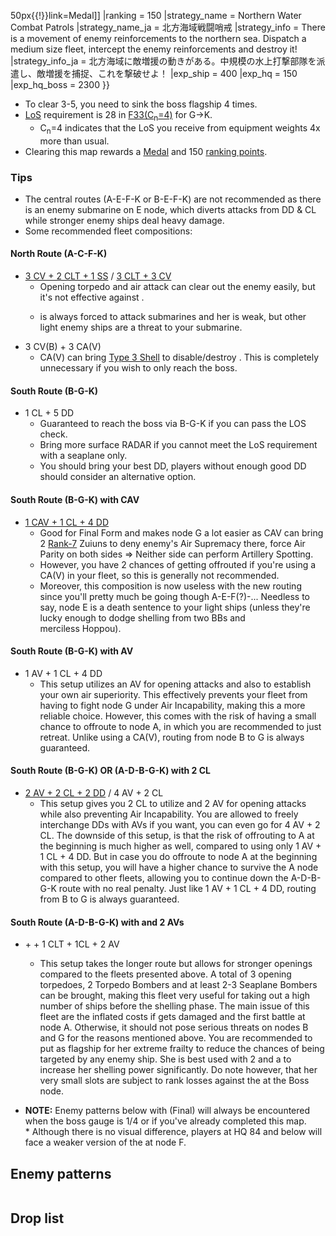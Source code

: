 {{Map/Header}}
{{Map/Info
|en = Northern AL Waters
|jp = 北方AL海域
|romaji = Hoppō AL-kaiiki

|mechanics = LoS Check@Line of Sight

|show_kills = true
|kills = 4

|reward_1 = [[File:Medal Reward.png{{!}}50px{{!}}link=Medal]]
|ranking = 150
|strategy_name = Northern Water Combat Patrols
|strategy_name_ja = 北方海域戦闘哨戒
|strategy_info = There is a movement of enemy reinforcements to the northern sea. Dispatch a medium size fleet, intercept the enemy reinforcements and destroy it!
|strategy_info_ja = 北方海域に敵増援の動きがある。中規模の水上打撃部隊を派遣し、敵増援を捕捉、これを撃破せよ！
|exp_ship = 400
|exp_hq = 150
|exp_hq_boss = 2300
}}
{{MapBranchingTable
|id = 3-5
|0 -> A = 
*Guaranteed if one of the following requirements are met:
**Amount of SS(V) ≧ 3
**Amount of (F)BB(V) ≧ 2
**Amount of (F)BB(V) + CA(V) ≧ 3
**Fleet contains CV(L)
**Fleet contains [[CLT]]
* 25% chance of A when amount of DD = 4
* 50% chance of A when amount of DD ≦ 3
|0 -> B = 
* Does '''not''' meet the requirements to go to A
* Guaranteed if the amount of DD ≧ 5
* 75% chance of B when amount of DD = 4
* 50% chance of B when amount of DD ≦ 3

|A -> C = 
* Meet '''ANY''' of the following requirements:
** Amount of CLT ≧ 2
** Amount of CV(L) ≧ 2
** Amount of (F)BB(V) ≧ 3
** Amount of CA(V) ≧ 2 and use one or neither of DD / CL
|A -> D/empty = *Does not meet the requirements to go to the other nodes
|A -> E = 
* Meet '''ALL''' of the following requirements:
** Amount of DD ≧ 2
** Amount of CL = 1
** Fleet contains no CV(L/B)
|A -> H/empty = 
* Meet '''ANY''' of the following requirements:
** Amount of SS(V) ≧ 4
** Amount of CV(L/B) ≧ 4
** Amount of CV(L/B) + (F)BB(V) ≧ 5

|B -> E = 
*Guaranteed if one of the following requirements are met:
**Fleet contains CV(L/B), (F)BB(V) or [[LHA]]
<!-- **Amount of CA(V) ≧ 2 -->
* 25% chance of E if none of the requirements are met
|B -> G = 
*Guaranteed if '''ALL''' of the following requirements are met:
**Amount of CL ≦ 2
<!-- **Amount of DD + CL + AV + SS + CT + AO ≧ 5 -->
**Fleet contains no LHA, CA(V), (F)BB(V) or CV(L/B)
* 75% chance of G if none of the requirements are met

|E -> F = *Fixed route

|F -> I/resource = 
*Meet '''ANY''' of the following requirements (LoS check pass is ignored):
**Amount of (F)BB(V) + CV(B/L) ≧ 2 '''AND''' Fleet contains {{ShipLink|Akitsu Maru}}
<!-- no LHA samples; unverified -->
**Amount of (F)BB(V) + CV(B/L) ≧ 4
*Fail the LoS check
|F -> K = 
*Pass the LoS check (~40? Cn4) '''AND''' do not meet the requirements to go to node I

|G -> J/empty = 
*Fail the LoS check with a [[Line_of_Sight#Equipment_LoS_weighting_modifier|F33(C<sub>n</sub>=4)]] LoS value of < 23
*Random routing if the [[Line_of_Sight#Equipment_LoS_weighting_modifier|F33(C<sub>n</sub>=4)]] LoS value is between 23 and 28
|G -> K =  
*Pass the LoS check with a [[Line_of_Sight#Equipment_LoS_weighting_modifier|F33(C<sub>n</sub>=4)]] LoS value of > 28
*Random routing if the [[Line_of_Sight#Equipment_LoS_weighting_modifier|F33(C<sub>n</sub>=4)]] LoS value is between 23 and 28
}}
* To clear 3-5, you need to sink the boss flagship 4 times.
* [[LoS]] requirement is 28 in [[Line_of_Sight#Equipment_LoS_weighting_modifier|F33(C<sub>n</sub>=4)]] for G->K.
** C<sub>n</sub>=4 indicates that the LoS you receive from equipment weights 4x more than usual.
* Clearing this map rewards a [[Medal]] and 150 [[Experience_and_Rank#Monthly_Ranking|ranking points]].

===Tips===
* The central routes (A-E-F-K or B-E-F-K) are not recommended as there is an enemy submarine on E node, which diverts attacks from DD & CL while stronger enemy ships deal heavy damage.
* Some recommended fleet compositions:
====North Route (A-C-F-K)====
*[https://kc3kai.github.io/kancolle-replay/battleplayer.html?fromImg=http://i.imgur.com/nllP6mz.png 3 CV + 2 CLT + 1 SS] / [https://kc3kai.github.io/kancolle-replay/battleplayer.html?fromImg=http://imgur.com/OdjEZDb.png 3 CLT + 3 CV]
**Opening torpedo and air attack can clear out the enemy easily, but it's not effective against {{ShipLink|Northern Princess III|text=Hoppou}}.
**{{ShipLink|Northern Princess III|text=Hoppou}} is always forced to attack submarines and her {{ASW}} is weak, but other light enemy ships are a threat to your submarine.
*3 CV(B) + 3 CA(V)
**CA(V) can bring {{GreenAmmo}}[[Type 3 Shell]] to disable/destroy {{ShipLink|Northern Princess III|text=Hoppou}}. This is completely unnecessary if you wish to only reach the boss.
====South Route (B-G-K)====
*1 CL + 5 DD
**Guaranteed to reach the boss via B-G-K if you can pass the LOS check.
**Bring more surface RADAR if you cannot meet the LoS requirement with a seaplane only.
**You should bring your best DD, players without enough good DD should consider an alternative option.
==== South Route (B-G-K) with CAV ====
* [https://kc3kai.github.io/kancolle-replay/battleplayer.html?fromImg=http://imgur.com/miMhomL.png 1 CAV + 1 CL + 4 DD]
**Good for Final Form and makes node G a lot easier as CAV can bring 2 [[Aircraft Proficiency|Rank-7]] Zuiuns to deny enemy's Air Supremacy there, force Air Parity on both sides => Neither side can perform Artillery Spotting.
**However, you have 2 chances of getting offrouted if you're using a CA(V) in your fleet, so this is generally not recommended.
**Moreover, this composition is now useless with the new routing since you'll pretty much be going though A-E-F(?)-... Needless to say, node E is a death sentence to your light ships (unless they're lucky enough to dodge shelling from two BBs and merciless Hoppou).

==== South Route (B-G-K) with AV ====
* 1 AV + 1 CL + 4 DD
**This setup utilizes an AV for opening attacks and also to establish your own air superiority. This effectively prevents your fleet from having to fight node G under Air Incapability, making this a more reliable choice. However, this comes with the risk of having a small chance to offroute to node A, in which you are recommended to just retreat. Unlike using a CA(V), routing from node B to G is always guaranteed.
==== South Route (B-G-K) OR (A-D-B-G-K) with 2 CL ====
*[http://kc3kai.github.io/kancolle-replay/battleplayer.html?fromImg=http://i.imgur.com/qyUiWiP.png 2 AV + 2 CL + 2 DD] / 4 AV + 2 CL
**This setup gives you 2 CL to utilize and 2 AV for opening attacks while also preventing Air Incapability. You are allowed to freely interchange DDs with AVs if you want, you can even go for 4 AV + 2 CL. The downside of this setup, is that the risk of offrouting to A at the beginning is much higher as well, compared to using only 1 AV + 1 CL + 4 DD. But in case you do offroute to node A at the beginning with this setup, you will have a higher chance to survive the A node compared to other fleets, allowing you to continue down the A-D-B-G-K route with no real penalty. Just like 1 AV + 1 CL + 4 DD, routing from B to G is always guaranteed.
==== South Route (A-D-B-G-K) with {{ShipLink|Hayasui Kai}} and 2 AVs ====
* {{ShipLink|Hayasui Kai}} + {{ShipLink|Abukuma Kai Ni}} + 1 CLT + 1CL + 2 AV
** This setup takes the longer route but allows for stronger openings compared to the fleets presented above. A total of 3 opening torpedoes, 2 Torpedo Bombers and at least 2-3 Seaplane Bombers can be brought, making this fleet very useful for taking out a high number of ships before the shelling phase. The main issue of this fleet are the inflated costs if {{ShipLink|Hayasui Kai}} gets damaged and the first battle at node A. Otherwise, it should not pose serious threats on nodes B and G for the reasons mentioned above. You are recommended to put {{ShipLink|Hayasui Kai}} as flagship for her extreme frailty to reduce the chances of being targeted by any enemy ship. She is best used with 2 {{BluePlane}} and a {{EquipmentLink|Skilled Carrier-based Aircraft Maintenance Personnel|text=SCAMP}} to increase her shelling power significantly. Do note however, that her very small slots are subject to rank losses against the {{ShipLink|Light Cruiser Tsu-Class}} at the Boss node.

*'''NOTE:''' Enemy patterns below with (Final) will always be encountered when the boss gauge is 1/4 or if you've already completed this map.<br />
** Although there is no visual difference, players at HQ 84 and below will face a weaker version of the {{ShipLink|Northern Princess III|text=Northern Princess}} at node F.

{{SectionEnd}}
==Enemy patterns==
{{Section}}
{{Map/Image|
{{Map/ImageNode|A|x=200|y=137}}
{{Map/ImageNode|H|x=104|y=148}}
{{Map/ImageNode|D|x=287|y=247}}
{{Map/ImageNode|C|x=337|y=84}}
{{Map/ImageNode|E|x=365|y=184}}
{{Map/ImageNode|B|x=391|y=280}}
{{Map/ImageNode|G|x=477|y=213}}
{{Map/ImageNode|F|x=492|y=106}}
{{Map/ImageNode|I|x=565|y=56}}
{{Map/ImageNode|J|x=563|y=229}}
{{Map/ImageNode|K|x=585|y=137}}
}}
<div class="scrollable" style="width:800px;max-height:400px;overflow:auto;">
{{Map/Nodes|name=北方前衛警戒部隊
|A
|Normal
|{{Formation|Line Ahead}}<br>HQ Lvl<br>100 - 120
|Light Cruiser Ho-Class/Flagship
|Heavy Cruiser Ri-Class/Flagship
|Battleship Ta-Class/Elite
|Torpedo Cruiser Chi-Class/Elite
|Destroyer I-Class/Late Model
|Destroyer I-Class/Late Model
|-
|A
|Normal
|{{Formation|Line Ahead}}<br>HQ Lvl<br>1 - 99
|Light Cruiser Ho-Class/Flagship
|Battleship Ta-Class/Elite
|Heavy Cruiser Ri-Class/Elite
|Torpedo Cruiser Chi-Class/Elite
|Destroyer I-Class/Late Model
|Destroyer I-Class/Late Model
|-
|A
|Normal
|{{Formation|Line Ahead}}{{Formation|Double Line}}<br>HQ Lvl<br>1-120
|Light Cruiser Ho-Class/Flagship
|Heavy Cruiser Ri-Class/Flagship
|Battleship Ta-Class/Elite
|Torpedo Cruiser Chi-Class/Elite
|Destroyer I-Class/Late Model
|Destroyer I-Class/Late Model
}}
{{Map/Nodes|name=北方増援部隊前衛A
|B
|Normal
|{{Formation|Line Ahead}}<br>HQ Lvl<br>85 - 120
|Light Cruiser He-Class/Flagship
|Heavy Cruiser Ri-Class/Elite
|Torpedo Cruiser Chi-Class/Elite
|Torpedo Cruiser Chi-Class/Elite
|Destroyer Ro-Class/Late Model
|Destroyer I-Class/Late Model
|-
|B
|Normal/Final
|{{Formation|Line Ahead}}<br>HQ Lvl<br>85 - 120
|Light Cruiser He-Class/Flagship
|Heavy Cruiser Ri-Class/Flagship
|Torpedo Cruiser Chi-Class/Elite
|Torpedo Cruiser Chi-Class/Elite
|Destroyer Ro-Class/Late Model
|Destroyer Ro-Class/Late Model
|-
|B
|Normal
|{{Formation|Line Ahead}}<br>HQ Lvl<br>1 - 84
|Light Cruiser Ho-Class/Flagship
|Torpedo Cruiser Chi-Class/Elite
|Torpedo Cruiser Chi-Class/Elite
|Torpedo Cruiser Chi-Class
|Destroyer I-Class/Late Model
|Destroyer I-Class/Late Model
|-
|B
|Normal
|{{Formation|Line Ahead}}<br>HQ Lvl<br>1 - 120
|Light Cruiser He-Class/Flagship
|Heavy Cruiser Ri-Class/Elite
|Torpedo Cruiser Chi-Class/Elite
|Torpedo Cruiser Chi-Class
|Destroyer I-Class/Late Model
|Destroyer I-Class/Late Model
}}
{{Map/Nodes|name=北方派遣任務部隊
|C
|Normal
|{{Formation|Diamond}}<br>HQ Lvl<br>90 - 120
|Standard Carrier Wo-Class/Flagship II
|Standard Carrier Wo-Class/Flagship
|Battleship Ta-Class/Flagship
|Heavy Cruiser Ri-Class/Elite
|Destroyer Ro-Class/Late Model
|Destroyer Ro-Class/Late Model
|-
|C
|Normal
|{{Formation|Diamond}}<br>HQ Lvl<br>90 - 120
|Standard Carrier Wo-Class/Kai Flagship
|Standard Carrier Wo-Class/Flagship II
|Standard Carrier Wo-Class/Flagship
|Battleship Ta-Class/Flagship
|Destroyer Ro-Class/Late Model
|Destroyer Ro-Class/Late Model
|-
|C
|Normal
|{{Formation|Diamond}}<br>HQ Lvl<br>1 - 89
|Standard Carrier Wo-Class/Flagship II
|Standard Carrier Wo-Class/Flagship
|Battleship Ta-Class/Flagship
|Light Cruiser Ho-Class/Elite
|Destroyer I-Class/Late Model
|Destroyer I-Class/Late Model
|-
|C
|Normal
|{{Formation|Diamond}}<br>HQ Lvl<br>1 - 89
|Standard Carrier Wo-Class/Kai Flagship
|Standard Carrier Wo-Class/Flagship II
|Battleship Ta-Class/Flagship
|Heavy Cruiser Ri-Class/Elite
|Destroyer Ro-Class/Late Model
|Destroyer Ro-Class/Late Model
|-
|C
|Normal
|{{Formation|Diamond}}<br>HQ Lvl<br>1 - 120
|Standard Carrier Wo-Class/Flagship II
|Standard Carrier Wo-Class/Flagship
|Battleship Ta-Class/Flagship
|Heavy Cruiser Ri-Class/Elite
|Destroyer I-Class/Late Model
|Destroyer I-Class/Late Model
}}
{{NodeInfo
|D
|Empty
}}
{{Map/Nodes|name=北方遊撃部隊
|E
|Normal
|{{Formation|Double Line}}<br>HQ Lvl<br>85 - 120
|Battleship Ru-Class/Flagship
|Battleship Ru-Class/Flagship
|Destroyer Ha-Class/Late Model
|Destroyer Ha-Class/Late Model
|Submarine Ka-Class/Flagship
|Submarine Ka-Class/Elite
|-
|E
|Normal/Final
|{{Formation|Double Line}}<br>HQ Lvl<br>85 - 120
|Light Carrier Nu-Class/Flagship
|Battleship Ru-Class/Flagship
|Battleship Ru-Class/Flagship
|Destroyer Ha-Class/Late Model
|Destroyer Ha-Class/Late Model
|Submarine Ka-Class/Flagship
|-
|E
|Normal/Final
|{{Formation|Double Line}}<br>HQ Lvl<br>1 - 84
|Light Carrier Nu-Class/Flagship
|Battleship Ru-Class/Flagship
|Battleship Ru-Class/Flagship
|Destroyer Ro-Class/Late Model
|Destroyer Ro-Class/Late Model
|Submarine Ka-Class/Flagship
|-
|E
|Normal
|{{Formation|Double Line}}<br>HQ Lvl<br>1 - 120
|Battleship Ru-Class/Flagship
|Battleship Ru-Class/Flagship
|Destroyer Ha-Class/Late Model
|Destroyer I-Class/Late Model
|Destroyer I-Class/Late Model
|Submarine Ka-Class/Flagship
}}
{{Map/Nodes|name=北方AL泊地
|F
|Normal
|{{Formation|Diamond}}<br>HQ Lvl<br>85 - 120
|Northern Princess/III
|Escort Fortress
|Escort Fortress/II
|Heavy Cruiser Ri-Class/Flagship
|Destroyer Ro-Class/Late Model
|Destroyer Ro-Class/Late Model
|-
|F
|Normal
|{{Formation|Diamond}}<br>HQ Lvl<br>85 - 120
|Northern Princess/III
|Escort Fortress
|Escort Fortress/II
|Escort Fortress/III
|Escort Fortress/II
|Escort Fortress/III
|-
|F
|Normal/Final
|{{Formation|Diamond}}<br>HQ Lvl<br>85 - 120
|Northern Princess/IV
|Escort Fortress
|Escort Fortress/II
|Escort Fortress/III
|Escort Fortress/II
|Escort Fortress/III
|-
|F
|Normal
|{{Formation|Diamond}}<br>HQ Lvl<br>1 - 84
|Northern Princess/V
|Escort Fortress
|Escort Fortress/II
|Heavy Cruiser Ri-Class/Flagship
|Destroyer Ro-Class/Late Model
|Destroyer Ro-Class/Late Model
|-
|F
|Normal
|{{Formation|Diamond}}<br>HQ Lvl<br>1 - 84
|Northern Princess/V
|Escort Fortress
|Escort Fortress/II
|Escort Fortress/III
|Escort Fortress/II
|Escort Fortress/III
|-
|F
|Normal/Final
|{{Formation|Diamond}}<br>HQ Lvl<br>1 - 84
|Northern Princess/VI
|Escort Fortress
|Escort Fortress/II
|Escort Fortress/III
|Escort Fortress/II
|Escort Fortress/III
}}
{{Map/Nodes|name=北方増援部隊前衛B
|G
|Normal
|{{Formation|Line Ahead}}{{Formation|Double Line}}<br>HQ Lvl<br>100 - 120
|Heavy Cruiser Ri-Class/Flagship
|Heavy Cruiser Ri-Class/Elite
|Heavy Cruiser Ri-Class/Elite
|Light Cruiser To-Class/Elite
|Destroyer I-Class/Late Model
|Destroyer I-Class/Late Model
|-
|G
|Normal/Final
|{{Formation|Diamond}}<br>HQ Lvl<br>100 - 120
|Light Carrier Nu-Class/Flagship
|Heavy Cruiser Ri-Class/Flagship
|Heavy Cruiser Ri-Class/Elite
|Destroyer Ha-Class/Late Model
|Destroyer I-Class/Late Model
|Destroyer I-Class/Late Model
|-
|G
|Normal
|{{Formation|Line Ahead}}<br>HQ Lvl<br>1 - 99
|Heavy Cruiser Ri-Class/Flagship
|Heavy Cruiser Ri-Class/Elite
|Heavy Cruiser Ri-Class/Elite
|Light Cruiser To-Class/Elite
|Destroyer I-Class/Late Model
|Destroyer I-Class/Late Model
|-
|G
|Normal
|{{Formation|Double Line}}<br>HQ Lvl<br>1 - 99
|Heavy Cruiser Ri-Class/Flagship
|Heavy Cruiser Ri-Class/Elite
|Light Cruiser To-Class/Elite
|Light Cruiser Ho-Class/Elite
|Destroyer I-Class/Late Model
|Destroyer I-Class/Late Model
|-
|G
|Normal/Final
|{{Formation|Diamond}}<br>HQ Lvl<br>1 - 99
|Light Carrier Nu-Class/Flagship
|Heavy Cruiser Ri-Class/Flagship
|Heavy Cruiser Ri-Class/Elite
|Destroyer Ro-Class/Late Model
|Destroyer I-Class/Late Model
|Destroyer I-Class/Late Model
}}
{{NodeInfo
|H
|Empty
}}
{{NodeInfo
|I
|Resource
|Ammo
|50 + (number of drum canisters * 10?) (Maximum still need to test)
}}
{{NodeInfo
|J
|Empty
}}
{{Map/Nodes|name=北方増援部隊主力
|K
|Boss
|{{Formation|Double Line}}<br>HQ Lvl<br>90 - 120
|Light Cruiser Tsu-Class
|Transport Ship Wa-Class/Elite
|Transport Ship Wa-Class/Elite
|Battleship Ru-Class/Flagship
|Destroyer Ro-Class/Late Model
|Destroyer Ro-Class/Late Model
|-
|K
|Boss/Final
|{{Formation|Line Ahead}}<br>HQ Lvl<br>90 - 120
|Light Cruiser Tsu-Class
|Transport Ship Wa-Class/Flagship
|Transport Ship Wa-Class/Flagship
|Battleship Ta-Class/Flagship
|Destroyer Ni-Class/Late Model
|Destroyer Ni-Class/Late Model
|-
|K
|Boss
|{{Formation|Double Line}}<br>HQ Lvl<br>1 - 89
|Light Cruiser Tsu-Class
|Transport Ship Wa-Class/Elite
|Transport Ship Wa-Class/Elite
|Battleship Ru-Class/Flagship
|Destroyer I-Class/Late Model
|Destroyer I-Class/Late Model
|-
|K
|Boss/Final
|{{Formation|Line Ahead}}<br>HQ Lvl<br>1 - 89
|Light Cruiser Tsu-Class
|Transport Ship Wa-Class/Flagship
|Transport Ship Wa-Class/Flagship
|Battleship Ta-Class/Flagship
|Destroyer Ha-Class/Late Model
|Destroyer Ha-Class/Late Model
|-
|K
|Boss
|{{Formation|Line Ahead}}<br>HQ Lvl<br>1 - 120
|Light Cruiser Tsu-Class
|Transport Ship Wa-Class/Elite
|Transport Ship Wa-Class/Elite
|Battleship Ta-Class/Flagship
|Destroyer Ro-Class/Late Model
|Destroyer Ro-Class/Late Model
}}
</div> <!-- overflow -->
{{SectionEnd}}
==Drop list==
{{Section}}
{{Map/Drops
|regular = true
|no_legend = true
|filter_button = true
|nodes = A, B, C, E, F, G, K
|boss = K
|Abukuma: B, C, F, G, K
|Akashi: F, K
|Akatsuki: A, C, F, K
|Akebono: B, C, F
|Akigumo: K
|Amatsukaze: K
|Atago: K
|Chikuma: K
|Fubuki: K
|Fusou: K
|Hamakaze: K
|Haruna: K
|Hatsuharu: C, F, G
|Hatsushimo: A, C, G
|Hibiki: B, C, F, G
|Hiei: K
|Hiyou: K
|Houshou: K
|Hyuuga: K
|I-168: C, F, G, K
|I-19: C, F, G, K
|I-58: C, G, K
|I-8: F, G, K
|Ikazuchi: A, C, F, G
|Inazuma: A, B, C, F
|Ise: K
|Junyou: A, B, F, K
|Kaga: K
|Kazagumo: K
|Kinu: B, C, F, G, K
|Kinugasa: K
|Kirishima: K
|Kiso: A, C, F, G
|Kitakami: K
|Kongou: K
|Kuma: K
|Kumano: K
|Maruyu: F
|Maya: A, B, C, F, G
|Mochizuki: K
|Mogami: K
|Myoukou: K
|Nachi: A, B, C, F, G
|Naganami: K
|Nagara: K
|Nenohi: A, B, F, G
|Ooi: K
|Ryuujou: A, B, C, F, G, K
|Sazanami: A, B, F
|Sendai: K
|Shimakaze: K
|Shouhou: K
|Suzuya: K
|Takao: A, B, C, F, G, K
|Tama: A, B, C, F, G
|Tanikaze: F, G, K
|Tenryuu: K
|Tone: K
|Ushio: A, B, C, F, G
|Uzuki: C
|Wakaba: A, B, C, F
|Yamagumo: K
|Yamashiro: K
}}
{{SectionEnd}}